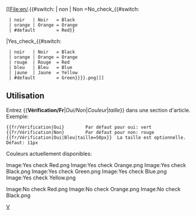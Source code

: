 <includeonly>
[[File:en/.{{#switch: {{{1|}}} | non | Non =No_check_{{#switch: {{{2|}}} 
  | noir   | Noir   = Black 
  | orange | Orange = Orange 
  | #default        = Red}}
|Yes_check_{{#switch: {{{2|}}} 
  | noir   | Noir   = Black 
  | orange | Orange = Orange 
  | rouge  | Rouge  = Red 
  | bleu   | Bleu   = Blue 
  | jaune  | Jaune  = Yellow
  | #default        = Green}}}}.png|{{{size|11px}}}]]</includeonly><noinclude>

==Utilisation==
Entrez <nowiki>{{</nowiki>'''Vérification/Fr'''|''Oui/Non''|''Couleur''|''taille''<nowiki>}}</nowiki> dans une section d'article. Exemple:
<pre>
{{fr/Vérification|Oui}        Par défaut pour oui: vert
{{fr/Vérification|Non}        Par défaut pour non: rouge
{{fr/Vérification|Oui|Bleu|taille=50px}}  La taille est optionnelle. Défaut: 11px
</pre>

Couleurs actuellement disponibles:

<gallery widths=30px heights=30px perrow=7 caption="Vérification oui">
Image:Yes check Red.png
Image:Yes check Orange.png
Image:Yes check Black.png
Image:Yes check Green.png
Image:Yes check Blue.png
Image:Yes check Yellow.png
</gallery>

<gallery widths=30px heights=30px perrow=7 caption="Vérification non">
Image:No check Red.png
Image:No check Orange.png
Image:No check Black.png
</gallery>


[[Category:fr/Modèles|V]]
</noinclude>